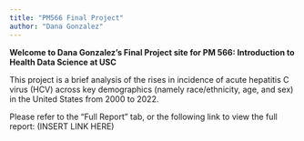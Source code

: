 ```yaml
---
title: "PM566 Final Project"
author: "Dana Gonzalez"
---
```


**Welcome to Dana Gonzalez's Final Project site for PM 566: Introduction to Health Data Science at USC**

This project is a brief analysis of the rises in incidence of acute hepatitis C virus (HCV) across key demographics (namely race/ethnicity, age, and sex) in the United States from 2000 to 2022.

Please refer to the "Full Report" tab, or the following link to view the full report: (INSERT LINK HERE)


